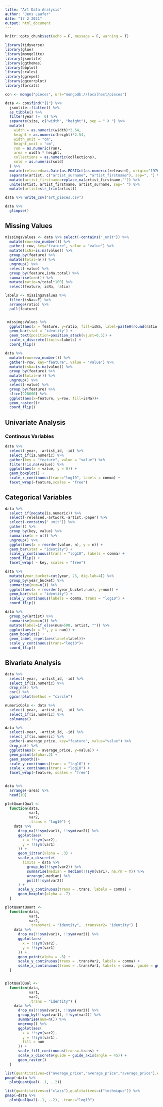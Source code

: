 ```yaml
---
title: "Art Data Analysis"
author: "Jens Laufer"
date: "17 2 2021"
output: html_document
---
```


```r
knitr::opts_chunk$set(echo = F, message = F, warning = T)
```
```r
library(tidyverse)
library(glue)
library(mongolite)
library(jsonlite)
library(ggthemes)
library(bbplot)
library(scales)
library(ggrepel)
library(ggcorrplot)
library(forcats)
```

```r
con <- mongo("pieces", url="mongodb://localhost/pieces")
```



```r
data <- con$find("{}") %>%
  jsonlite::flatten() %>%
  as_tibble() %>%
  filter(year !=  0) %>%
  separate(size, c("width", "height"), sep = " X ") %>%
  mutate(
    width = as.numeric(width)*2.54,
    height = as.numeric(height)*2.54,
    width_unit = "cm",
    height_unit = "cm",
    run = as.numeric(run),
    area = width * height,
    collections = as.numeric(collections),
    sold = as.numeric(sold)
  ) %>% 
  mutate(released=as.Date(as.POSIXct(as.numeric(released), origin="1970-01-01"))) %>% 
  separate(artist, c("artist_surname", "artist_firstname"), sep=", ") %>% 
  mutate(artist_firstname=replace_na(artist_firstname,"")) %>%
  unite(artist, artist_firstname, artist_surname, sep=" ") %>% 
  mutate(artist=str_trim(artist))
```



```r
data %>% write_csv("art_pieces.csv")
```



```r
data %>% 
  glimpse()
```
## Missing Values


```r
missingsValues <- data %>% select(-contains("_unit")) %>%
  mutate(row=row_number()) %>% 
  gather(-row, key="feature", value = "value") %>% 
  mutate(isNa=is.na(value)) %>% 
  group_by(feature) %>% 
  mutate(total=n()) %>% 
  ungroup() %>% 
  select(-value) %>% 
  group_by(feature,isNa,total) %>% 
  summarise(n=n()) %>%
  mutate(ratio=n/total*100) %>% 
  select(feature, isNa, ratio)

labels <- missingsValues %>% 
  filter(isNa==F) %>% 
  arrange(ratio) %>% 
  pull(feature)


 missingsValues %>% 
  ggplot(aes(x = feature, y=ratio, fill=isNa, label=paste0(round(ratio, 2),"%")))+
  geom_bar(stat = 'identity') +
  geom_text(position=position_stack(vjust=0.5)) +
  scale_x_discrete(limits=labels) +
  coord_flip()
```


```r
data %>% 
  mutate(row=row_number()) %>% 
  gather(-row, key="feature", value = "value") %>% 
  mutate(isNa=is.na(value)) %>% 
  group_by(feature) %>% 
  mutate(total=n()) %>% 
  ungroup() %>% 
  select(-value) %>%
  group_by(feature) %>% 
  slice(228000) %>% 
  ggplot(aes(x=feature, y=row, fill=isNa))+
  geom_raster()+
  coord_flip()
```


## Univariate Analysis

### Continous Variables
```r
data %>% 
  select(-year, -artist_id, -id) %>% 
  select_if(is.numeric) %>% 
  gather(key = "feature", value = "value") %>% 
  filter(!is.na(value)) %>% 
  ggplot(aes(x = value, y = 0)) +
  geom_boxplot() +
  scale_x_continuous(trans="log10", labels = comma) +
  facet_wrap(~feature,scales = "free")
```

## Categorical Variables

```r
data %>%
  select_if(negate(is.numeric)) %>%
  select(-released,-artwork,-artist,-paper) %>%
  select(-contains("_unit")) %>%
  gather() %>%
  group_by(key, value) %>%
  summarise(n = n()) %>%
  ungroup() %>%
  ggplot(aes(x = reorder(value, n), y = n)) +
  geom_bar(stat = "identity") +
  scale_y_continuous(trans = "log10", labels = comma) +
  coord_flip() +
  facet_wrap( ~ key, scales = "free")
```





```r
data %>% 
  mutate(year_bucket=cut(year, 25, dig.lab=4)) %>% 
  group_by(year_bucket) %>%
  summarise(num=n()) %>% 
  ggplot(aes(x = reorder(year_bucket,num), y=num)) +
  geom_bar(stat = "identity") +
  scale_y_continuous(labels = comma, trans = "log10") +
  coord_flip() 
```

```r
data %>% 
  group_by(artist) %>%
  summarise(num=n()) %>%
  mutate(label=if_else(num>500, artist, "")) %>% 
  ggplot(aes(x = "", y = num)) +
  geom_boxplot() +
  geom_label_repel(aes(label=label))+
  scale_y_continuous(trans="log10")+
  coord_flip()
```




## Bivariate Analysis

```r
data %>% 
  select(-year, -artist_id, -id) %>% 
  select_if(is.numeric) %>% 
  drop_na() %>% 
  cor() %>% 
  ggcorrplot(method = "circle")
```
```r
numericCols <- data %>% 
  select(-year, -artist_id, -id) %>% 
  select_if(is.numeric) %>% 
  colnames()

data %>% 
  select(-year, -artist_id, -id) %>% 
  select_if(is.numeric) %>% 
  gather(-average_price, key="feature", value="value") %>% 
  drop_na() %>% 
  ggplot(aes(x = average_price, y=value)) +
  geom_point(alpha=.2) +
  geom_smooth()+
  scale_y_continuous(trans = "log10") +
  scale_x_continuous(trans = "log10") +
  facet_wrap(~feature, scales = "free")
  
```
```r
data %>% 
  arrange(-area) %>% 
  head(10)
```





```r
plotQuantQual <-
  function(data,
           var1,
           var2,
           .trans = "log10") {
    data %>%
      drop_na(!!sym(var1), !!sym(var2)) %>%
      ggplot(aes(
        x = !!sym(var2),
        y = !!sym(var1)
      )) +
      geom_jitter(alpha = .3) +
      scale_x_discrete(
        limits = data %>%
          group_by(!!sym(var2)) %>%
          summarise(median = median(!!sym(var1), na.rm = T)) %>%
          arrange(-median) %>%
          pull(!!sym(var2))
      ) +
      scale_y_continuous(trans = .trans, labels = comma) +
      geom_boxplot(alpha = .7)
  }

plotQuantQuant <-
  function(data,
           var1,
           var2,
           .transVar1 = "identity", .transVar2= "identity") {
    data %>%
      drop_na(!!sym(var1), !!sym(var2)) %>%
      ggplot(aes(
        x = !!sym(var2),
        y = !!sym(var1)
      )) +
      geom_point(alpha = .3) +
      scale_y_continuous(trans = .transVar2, labels = comma) +
      scale_x_continuous(trans = .transVar1, labels = comma, guide = guide_axis(angle = 45))
  }


plotQualQual <-
  function(data,
           var1,
           var2,
           .trans = "identity") {
    data %>%
      drop_na(!!sym(var1), !!sym(var2)) %>%
      group_by(!!sym(var1), !!sym(var2)) %>%
      summarise(num=n()) %>% 
      ungroup() %>% 
      ggplot(aes(
        x = !!sym(var2),
        y = !!sym(var1),
        fill = num
      )) +
      scale_fill_continuous(trans=.trans) +
      scale_x_discrete(guide = guide_axis(angle = 45)) +
      geom_raster() 
  }
```

```r
list(quantitatives=c("average_price","average_price","average_price"),qualitatives=c("technique","class","status")) %>% 
pmap(~data %>% 
  plotQuantQual(..1, ..2))

```

```r
list(quantitatives=c("class"),qualitatives=c("technique")) %>% 
pmap(~data %>% 
  plotQualQual(..1, ..2), .trans="log10")
```



